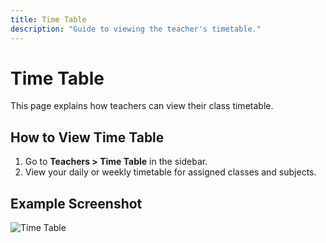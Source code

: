 ```yaml
---
title: Time Table
description: "Guide to viewing the teacher's timetable."
---
```


# Time Table

This page explains how teachers can view their class timetable.

## How to View Time Table

1. Go to **Teachers > Time Table** in the sidebar.
2. View your daily or weekly timetable for assigned classes and subjects.

## Example Screenshot

![Time Table](../assets/teachers-time-table.png) 